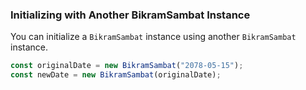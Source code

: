 ### Initializing with Another BikramSambat Instance

You can initialize a `BikramSambat` instance using another `BikramSambat` instance.

```jsx
const originalDate = new BikramSambat("2078-05-15");
const newDate = new BikramSambat(originalDate);
```
